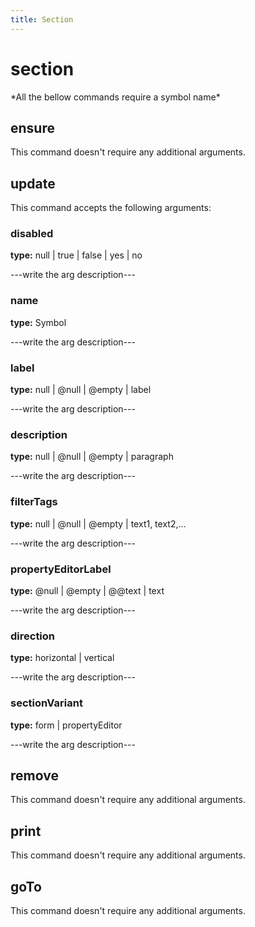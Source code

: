 ```yaml
---
title: Section
---
```


# section


  <Callout type="error" emoji="">
   *All the bellow commands require a symbol name*
  </Callout>

## ensure

This command doesn't require any additional arguments.


## update

This command accepts the following arguments:

### disabled
**type:** null | true | false | yes | no

---write the arg description---

### name
**type:** Symbol

---write the arg description---

### label
**type:** null | @null | @empty | label

---write the arg description---

### description
**type:** null | @null | @empty | paragraph

---write the arg description---

### filterTags
**type:** null | @null | @empty | text1, text2,...

---write the arg description---

### propertyEditorLabel
**type:** @null | @empty | @@text | text

---write the arg description---

### direction
**type:** horizontal | vertical

---write the arg description---

### sectionVariant
**type:** form | propertyEditor

---write the arg description---


## remove

This command doesn't require any additional arguments.


## print

This command doesn't require any additional arguments.


## goTo


This command doesn't require any additional arguments.

